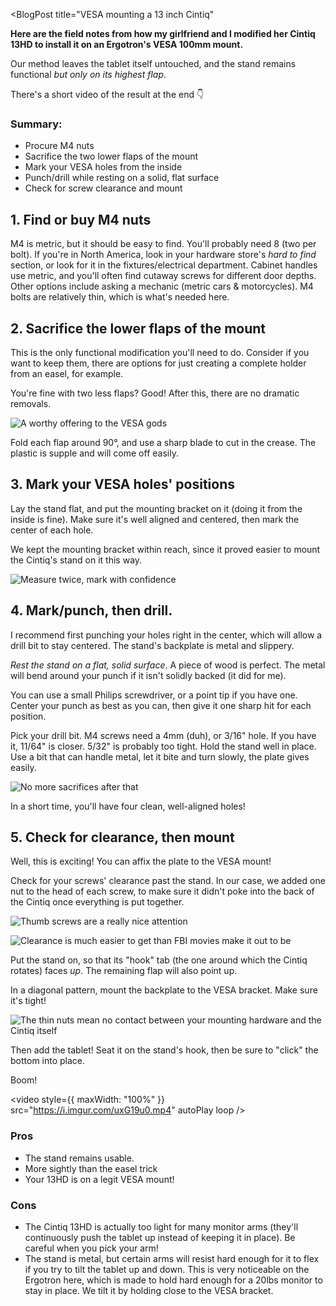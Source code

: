 
<BlogPost
  title="VESA mounting a 13 inch Cintiq"
>

**Here are the field notes from how my girlfriend and I modified her Cintiq 13HD to install it on an Ergotron's VESA 100mm mount.**

Our method leaves the tablet itself untouched, and the stand remains functional _but only on its highest flap_.

There's a short video of the result at the end 👇

### Summary:

- Procure M4 nuts
- Sacrifice the two lower flaps of the mount
- Mark your VESA holes from the inside
- Punch/drill while resting on a solid, flat surface
- Check for screw clearance and mount

## 1. Find or buy M4 nuts

M4 is metric, but it should be easy to find. You'll probably need 8 (two per bolt). If you're in North America, look in your hardware store's _hard to find_ section, or look for it in the fixtures/electrical department. Cabinet handles use metric, and you'll often find cutaway screws for different door depths. Other options include asking a mechanic (metric cars & motorcycles). M4 bolts are relatively thin, which is what's needed here.

## 2. Sacrifice the lower flaps of the mount

This is the only functional modification you'll need to do. Consider if you want to keep them, there are options for just creating a complete holder from an easel, for example.

You're fine with two less flaps? Good! After this, there are no dramatic removals.

![A worthy offering to the VESA gods](/static/journal/cintiq-vesa-mount/1-cut-tabs.jpg)

Fold each flap around 90°, and use a sharp blade to cut in the crease. The plastic is supple and will come off easily.

## 3. Mark your VESA holes' positions

Lay the stand flat, and put the mounting bracket on it (doing it from the inside is fine). Make sure it's well aligned and centered, then mark the center of each hole.

We kept the mounting bracket within reach, since it proved easier to mount the Cintiq's stand on it this way.

![Measure twice, mark with confidence](/static/journal/cintiq-vesa-mount/2-mark-holes.jpg)

## 4. Mark/punch, then drill.

I recommend first punching your holes right in the center, which will allow a drill bit to stay centered. The stand's backplate is metal and slippery.

_Rest the stand on a flat, solid surface_. A piece of wood is perfect. The metal will bend around your punch if it isn't solidly backed (it did for me).

You can use a small Philips screwdriver, or a point tip if you have one. Center your punch as best as you can, then give it one sharp hit for each position.

Pick your drill bit. M4 screws need a 4mm (duh), or 3/16" hole. If you have it, 11/64" is closer. 5/32" is probably too tight. Hold the stand well in place. Use a bit that can handle metal, let it bite and turn slowly, the plate gives easily.

![No more sacrifices after that](/static/journal/cintiq-vesa-mount/3-drill-holes.jpg)

In a short time, you'll have four clean, well-aligned holes!

## 5. Check for clearance, then mount

Well, this is exciting! You can affix the plate to the VESA mount!

Check for your screws' clearance past the stand. In our case, we added one nut to the head of each screw, to make sure it didn't poke into the back of the Cintiq once everything is put together.

![Thumb screws are a really nice attention](/static/journal/cintiq-vesa-mount/place-stand-1.jpg)

![Clearance is much easier to get than FBI movies make it out to be](/static/journal/cintiq-vesa-mount/place-stand-2.jpg)

Put the stand on, so that its "hook" tab (the one around which the Cintiq rotates) faces _up_. The remaining flap will also point up.

In a diagonal pattern, mount the backplate to the VESA bracket. Make sure it's tight!

![The thin nuts mean no contact between your mounting hardware and the Cintiq itself](/static/journal/cintiq-vesa-mount/place-stand-3.jpg)

Then add the tablet! Seat it on the stand's hook, then be sure to "click" the bottom into place.

Boom!

<video
	style={{ maxWidth: "100%" }}
	src="https://i.imgur.com/uxG19u0.mp4"
	autoPlay
	loop
/>

### Pros

- The stand remains usable.
- More sightly than the easel trick
- Your 13HD is on a legit VESA mount!

### Cons

- The Cintiq 13HD is actually too light for many monitor arms (they'll continuously push the tablet up instead of keeping it in place). Be careful when you pick your arm!
- The stand is metal, but certain arms will resist hard enough for it to flex if you try to tilt the tablet up and down. This is very noticeable on the Ergotron here, which is made to hold hard enough for a 20lbs monitor to stay in place. We tilt it by holding close to the VESA bracket.

</BlogPost>
